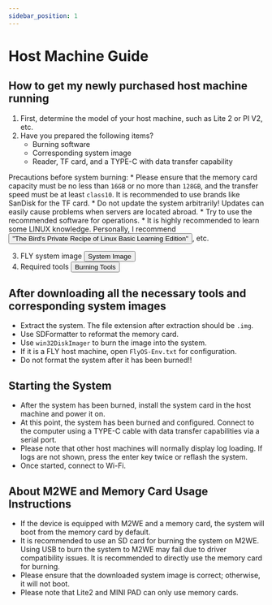 ```yaml
---
sidebar_position: 1
---
```







# Host Machine Guide

## How to get my newly purchased host machine running

  1. First, determine the model of your host machine, such as Lite 2 or PI V2, etc.
  2. Have you prepared the following items?
        * Burning software
        * Corresponding system image
        * Reader, TF card, and a TYPE-C with data transfer capability

  Precautions before system burning:
        * Please ensure that the memory card capacity must be no less than `16GB` or no more than `128GB`, and the transfer speed must be at least `class10`. It is recommended to use brands like SanDisk for the TF card.
        * Do not update the system arbitrarily! Updates can easily cause problems when servers are located abroad.
        * Try to use the recommended software for operations.
        * It is highly recommended to learn some LINUX knowledge. Personally, I recommend <Button variant="contained" disableElevation href="https://item.jd.com/12443890.html">"The Bird's Private Recipe of Linux Basic Learning Edition"</Button>, etc.

  3. FLY system image <Button variant="contained" disableElevation href="/docs/category/系统镜像">System Image</Button>
  4. Required tools <Button variant="contained" disableElevation href="/docs/ResDownload/auxiliary_software/">Burning Tools</Button>

## After downloading all the necessary tools and corresponding system images

  * Extract the system. The file extension after extraction should be `.img`.
  * Use SDFormatter to reformat the memory card.
  * Use `win32DiskImager` to burn the image into the system.
  * If it is a FLY host machine, open `FlyOS-Env.txt` for configuration.
  * Do not format the system after it has been burned!!

## Starting the System

  * After the system has been burned, install the system card in the host machine and power it on.
  * At this point, the system has been burned and configured. Connect to the computer using a TYPE-C cable with data transfer capabilities via a serial port.
  * Please note that other host machines will normally display log loading. If logs are not shown, press the enter key twice or reflash the system.
  * Once started, connect to Wi-Fi.

## About M2WE and Memory Card Usage Instructions

  * If the device is equipped with M2WE and a memory card, the system will boot from the memory card by default.
  * It is recommended to use an SD card for burning the system on M2WE. Using USB to burn the system to M2WE may fail due to driver compatibility issues. It is recommended to directly use the memory card for burning.
  * Please ensure that the downloaded system image is correct; otherwise, it will not boot.
  * Please note that Lite2 and MINI PAD can only use memory cards.